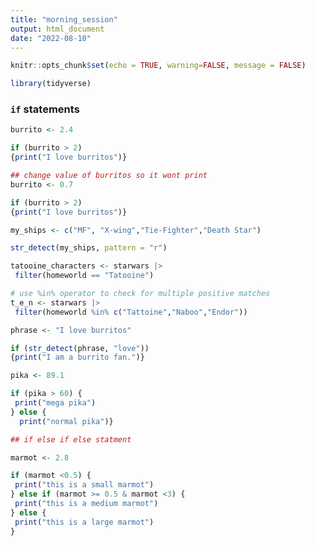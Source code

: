 ```yaml
---
title: "morning_session"
output: html_document
date: "2022-08-10"
---
```


```r
knitr::opts_chunk$set(echo = TRUE, warning=FALSE, message = FALSE)

library(tidyverse)
```

### `if` statements
```r
burrito <- 2.4

if (burrito > 2) 
{print("I love burritos")}

## change value of burritos so it wont print
burrito <- 0.7

if (burrito > 2) 
{print("I love burritos")}


```


```r
my_ships <- c("MF", "X-wing","Tie-Fighter","Death Star")

str_detect(my_ships, pattern = "r")

tatooine_characters <- starwars |>
 filter(homeworld == "Tatooine")

# use %in% operator to check for multiple positive matches
t_e_n <- starwars |> 
 filter(homeworld %in% c("Tattoine","Naboo","Endor"))
```

```r
phrase <- "I love burritos"

if (str_detect(phrase, "love")) 
{print("I am a burrito fan.")}
```


```r
pika <- 89.1

if (pika > 60) {
 print("mega pika")
} else {
  print("normal pika")}

```
```r
## if else if else statment 

marmot <- 2.8

if (marmot <0.5) {
 print("this is a small marmot")
} else if (marmot >= 0.5 & marmot <3) {
 print("this is a medium marmot")
} else {
 print("this is a large marmot")
}



```

